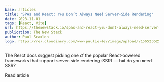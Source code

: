 ```yaml
---
base: articles
title: 'SPAs and React: You Don’t Always Need Server-Side Rendering'
date: 2023-11-01
tags: [React, Vite]
url: https://thenewstack.io/spas-and-react-you-dont-always-need-server-side-rendering/
publication: The New Stack
author: Paul Scanlon
logo: https://res.cloudinary.com/www-paulie-dev/image/upload/v1665235257/paulie.dev/Logos/tns-logo_miu6qk.png
---
```


The React docs suggest picking one of the popular React-powered frameworks that support server-side rendering (SSR) — but do you need SSR?

<CtaExternal href='https://thenewstack.io/spas-and-react-you-dont-always-need-server-side-rendering/'>
  Read article
</CtaExternal>

